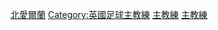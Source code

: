 {{Commonscat|Association football coaches from Northern Ireland}}

[[Category:依國籍劃分的足球主教練|北愛爾蘭]]
[[Category:英國足球主教練|Category:英國足球主教練]] 
[[Category:北愛爾蘭運動員|主教練]]
[[Category:在北愛爾蘭執教的足球主教練|主教練]]